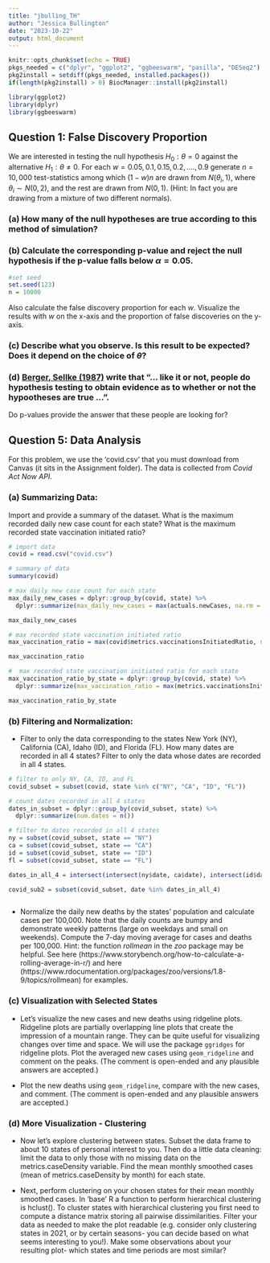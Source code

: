 ```yaml
---
title: "jbulling_TH"
author: "Jessica Bullington"
date: "2023-10-22"
output: html_document
---
```


```r
knitr::opts_chunk$set(echo = TRUE)
pkgs_needed = c("dplyr", "ggplot2", "ggbeeswarm", "pasilla", "DESeq2")
pkg2install = setdiff(pkgs_needed, installed.packages())
if(length(pkg2install) > 0) BiocManager::install(pkg2install)
```

```r
library(ggplot2)
library(dplyr)
library(ggbeeswarm)
```


## Question 1: False Discovery Proportion {.unnumbered}

We are interested in testing the null hypothesis $H_0: \theta = 0$ against the alternative $H_1: \theta \neq 0$. For each $w = 0.05, 0.1, 0.15, 0.2, ...., 0.9$ generate $n = 10,000$ test-statistics among which $(1-w)n$ are drawn from $N(\theta_i, 1)$, where $\theta_i \sim N(0, 2)$, and the rest are drawn from $N(0, 1)$. 
(Hint: In fact you are drawing from a mixture of two different normals).

### (a)  How many of the null hypotheses are true according to this method of simulation? {.unnumbered}

### (b) Calculate the corresponding p-value and reject the null hypothesis if the p-value falls below $\alpha = 0.05$. {.unnumbered}

```r
#set seed
set.seed(123)
n = 10000

```


Also calculate the false discovery proportion for each $w$. Visualize the results with $w$ on the x-axis and the proportion of false discoveries on the y-axis. 

### (c) Describe what you observe. Is this result to be expected? Does it depend on the choice of $\theta$? {.unnumbered}


### (d) [Berger, Sellke (1987)](https://www2.stat.duke.edu/courses/Spring07/sta215/lec/BvP/BergSell1987.pdf) write that "... like it or not, people do hypothesis testing to obtain evidence as to whether or not the hypootheses are true ...". {.unnumbered}

Do p-values provide the answer that these people are looking for?



## Question 5: Data Analysis {.unnumbered}

For this problem, we use the ‘covid.csv’ that you must download  from Canvas (it sits in the Assignment folder). The data is collected from _Covid Act Now API_.

### (a) Summarizing Data: {.unnumbered}

Import and provide a summary of the dataset. What is the maximum recorded  daily new case count for each state? What is the maximum recorded state vaccination initiated ratio? 

```r
# import data
covid = read.csv("covid.csv")

# summary of data
summary(covid)

# max daily new case count for each state
max_daily_new_cases = dplyr::group_by(covid, state) %>% 
  dplyr::summarize(max_daily_new_cases = max(actuals.newCases, na.rm = T))

max_daily_new_cases

# max recorded state vaccination initiated ratio
max_vaccination_ratio = max(covid$metrics.vaccinationsInitiatedRatio, na.rm = T)

max_vaccination_ratio

#  max recorded state vaccination initiated ratio for each state
max_vaccination_ratio_by_state = dplyr::group_by(covid, state) %>% 
  dplyr::summarize(max_vaccination_ratio = max(metrics.vaccinationsInitiatedRatio, na.rm = T))

max_vaccination_ratio_by_state

```



### (b) Filtering and Normalization: {.unnumbered}

* Filter to only the data corresponding to the states New York (NY), California (CA), Idaho (ID), and Florida (FL). How many dates are recorded in all $4$ states? Filter to only the data whose dates are recorded in all $4$ states. 

```r
# filter to only NY, CA, ID, and FL
covid_subset = subset(covid, state %in% c("NY", "CA", "ID", "FL"))

# count dates recorded in all 4 states
dates_in_subset = dplyr::group_by(covid_subset, state) %>% 
  dplyr::summarize(num.dates = n())

# filter to dates recorded in all 4 states
ny = subset(covid_subset, state == "NY")
ca = subset(covid_subset, state == "CA")
id = subset(covid_subset, state == "ID")
fl = subset(covid_subset, state == "FL")

dates_in_all_4 = intersect(intersect(ny$date, ca$date), intersect(id$date, fl$date))

covid_sub2 = subset(covid_subset, date %in% dates_in_all_4)



```



* Normalize the daily new deaths by the states' population and calculate cases per 100,000. Note that the daily counts are bumpy and demonstrate weekly patterns (large on weekdays and small on weekends). Compute the $7$-day moving average for cases and deaths per 100,000. Hint: the function _rollmean_ in the _zoo_ package may be helpful. See here (https://www.storybench.org/how-to-calculate-a-rolling-average-in-r/) and here (https://www.rdocumentation.org/packages/zoo/versions/1.8-9/topics/rollmean) for examples.


### (c) Visualization with Selected States {.unnumbered}

* Let's visualize the new cases and new deaths using ridgeline plots. Ridgeline plots are partially overlapping line plots that create the impression of a mountain range. They can be quite useful for visualizing changes over time and space. We will use the package `ggridges` for ridgeline plots. Plot the averaged new cases using `geom_ridgeline` and comment on the peaks. (The comment is open-ended and any plausible answers are accepted.)

* Plot the new deaths using `geom_ridgeline`, compare with the new cases, and comment. (The comment is open-ended and any plausible answers are accepted.)


### (d) More Visualization - Clustering {.unnumbered}

* Now let's explore clustering between states. Subset the data frame to about 10 states of personal interest to you. Then do a little data cleaning: limit the data to only those with no missing data on the metrics.caseDensity variable. Find the mean monthly smoothed cases (mean of metrics.caseDensity by month) for each state. 

* Next, perform clustering on your chosen states for their mean monthly smoothed cases. In ‘base’ R a function to perform hierarchical clustering is hclust(). To cluster states with hierarchical clustering you first need to compute a distance matrix storing all pairwise dissimilarities. Filter your data as needed to make the plot readable (e.g. consider only clustering states in 2021, or by certain seasons- you can decide based on what seems interesting to you!). Make some observations about your resulting plot- which states and time periods are most similar? 




